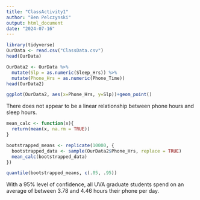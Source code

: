 ```yaml
---
title: "ClassActivity1"
author: "Ben Pelczynski"
output: html_document
date: "2024-07-16"
---
```


```r
library(tidyverse)
OurData <- read.csv("ClassData.csv")
head(OurData)
```

```r
OurData2 <- OurData %>%
  mutate(Slp = as.numeric(Sleep_Hrs)) %>%
  mutate(Phone_Hrs = as.numeric(Phone_Time))
head(OurData2)
```

```r
ggplot(OurData2, aes(x=Phone_Hrs, y=Slp))+geom_point()
```
There does not appear to be a linear relationship between phone hours and sleep hours.
```r
mean_calc <- function(x){
  return(mean(x, na.rm = TRUE))
}

bootstrapped_means <- replicate(10000, {
  bootstrapped_data <- sample(OurData2$Phone_Hrs, replace = TRUE)
  mean_calc(bootstrapped_data)  
})

quantile(bootstrapped_means, c(.05, .95))
```
With a 95% level of confidence, all UVA graduate students spend on an average of between 3.78 and 4.46 hours their phone per day.